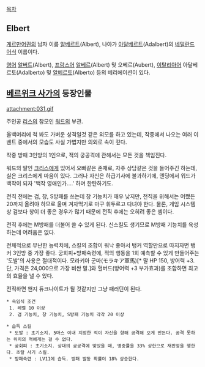 [[목차]]
== Elbert ==
[[게르만어]]권의 남자 이름 [[알베르트]](Albert), 나아가 [[아달베르트]](Adalbert)의 [[네덜란드어]]식 이름이다.

[[영어]] [[알버트]](Albert), [[프랑스어]] [[알베르]](Albert) 및 오베르(Aubert), [[이탈리아어]] 아달베르토(Adalberto) 및 [[알베르토]](Alberto) 등의 베리에이션이 있다.

== [[베르위크 사가]]의 등장인물 ==

attachment:031.gif

주인공 [[리스]]의 참모인 [[워드]]의 부관.

올백머리에 척 봐도 가벼운 성격일것 같은 외모를 하고 있는데, 작중에서 나오는 여러 이벤트 중에서의 모습도 사실 가볍지만 의외로 속이 깊다.

작중 방패 3인방의 1인으로, 적의 궁공격에 관해서는 모든 것을 책임진다.

워드의 딸인 [[크리스]]에게 있어서 오빠같은 존재로, 자주 상담같은 것을 들어주긴 하는데, 실은 크리스에게 마음이 있다. 그러나 자신은 하급기사에 불과하기에, 엔딩에서 워드가 백작이 되자 '백작 영애인가….' 하며 한탄하기도.

전직 전에는 검, 창, S방패를 쓰는데 창 기능치가 매우 낮지만, 전직을 위해서는 어쨌든 20까지 올려야 하므로 울며 겨자먹기로 마구 휘두르고 다녀야 한다. 물론, 게임 시스템상 검보다 창이 더 좋은 경우가 많기 때문에 전직 후에는 오히려 좋은 셈이다.

전직 후에는 M방패를 더불어 쓸 수 있게 된다. 신스킬도 생기므로 M방패 기능치를 육성하는데 어려움은 없다.

전체적으로 무난한 능력치에, 스킬의 조합이 워낙 좋아서 탱커 역할만으로 따지자면 탱커 3인방 중 가장 좋다. 궁회피+방패숙련에, 적의 행동을 1회 예측할 수 있게 만들어주는 '도발'의 사용은 절대적이다. 모라키아 군마(モラキア軍馬)[* 말 HP 150, 방어력 +3. 단, 가격은 24,000으로 가장 비싼 말.]와 헐버드(방어력 +3 부가효과)를 조합하면 최고의 효율을 낼 수 있다.

전직하면 왠지 듀크나이트가 될 것같지만 그냥 패러딘이 된다.

 * 숙임식 조건
  1. 레벨 10 이상
  2. 검 기능치, 창 기능치, S방패 기능치 각각 20 이상

 * 습득 스킬
  * 도발 : 초기소지. 5마스 이내 지정한 적이 자신을 향해 공격해 오게 만든다. 공격 못하는 위치의 적에게는 걸 수 없다.
  * 궁회피 : 초기소지. 상대의 궁공격에 맞았을 때, 명중률을 33% 상한으로 재판정을 행한다. 초랄 사기 스킬.
  * 방패숙련 : LV11에 습득. 방패 발동 확률이 18% 상승한다.
